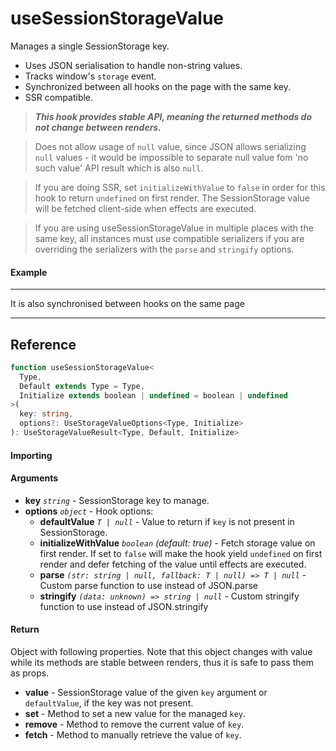 
<Meta title="Side-effect/useSessionStorageValue" component={Example} />

# useSessionStorageValue

Manages a single SessionStorage key.

- Uses JSON serialisation to handle non-string values.
- Tracks window's `storage` event.
- Synchronized between all hooks on the page with the same key.
- SSR compatible.

> **_This hook provides stable API, meaning the returned methods do not change between renders._**

> Does not allow usage of `null` value, since JSON allows serializing `null` values - it would be
> impossible to separate null value fom 'no such value' API result which is also `null`.

> If you are doing SSR, set `initializeWithValue` to `false` in order for this hook to return
> `undefined` on first render. The SessionStorage value will be fetched client-side when effects
> are executed.

> If you are using useSessionStorageValue in multiple places with the same key, all instances must
> use compatible serializers if you are overriding the serializers with the `parse` and `stringify` options.

#### Example

<Canvas isColumn>
  <Story name="Example" story={Example} />
  <hr />
  It is also synchronised between hooks on the same page
  <hr />
  <Story name="Example2" story={Example} />
</Canvas>

<ArgsTable story="Example" />

## Reference

```ts
function useSessionStorageValue<
  Type,
  Default extends Type = Type,
  Initialize extends boolean | undefined = boolean | undefined
>(
  key: string,
  options?: UseStorageValueOptions<Type, Initialize>
): UseStorageValueResult<Type, Default, Initialize>
```

#### Importing

<ImportPath />

#### Arguments

- **key** _`string`_ - SessionStorage key to manage.
- **options** _`object`_ - Hook options:
  - **defaultValue** _`T | null`_ - Value to return if `key` is not present in SessionStorage.
  - **initializeWithValue** _`boolean`_ _(default: true)_ - Fetch storage value on first render. If
    set to `false` will make the hook yield `undefined` on first render and defer fetching of the
    value until effects are executed.
  - **parse** _`(str: string | null, fallback: T | null) => T | null`_ - Custom parse function to use instead of JSON.parse
  - **stringify** _`(data: unknown) => string | null`_ - Custom stringify function to use instead of JSON.stringify

#### Return

Object with following properties. Note that this object changes with value while its methods are 
stable between renders, thus it is safe to pass them as props.
- **value** - SessionStorage value of the given `key` argument or `defaultValue`, if the key was not
present.
- **set** - Method to set a new value for the managed `key`.
- **remove** - Method to remove the current value of `key`.
- **fetch** - Method to manually retrieve the value of `key`.
